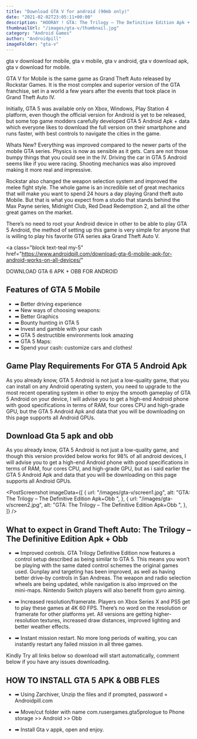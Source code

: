 ```yaml
---
title: "Download GTA V for android (90mb only)"
date: "2021-02-02T23:05:11+00:00"
description: "HOORAY ! GTA: The Trilogy – The Definitive Edition Apk + Obb IS FINALLY HERE….. The Grand Theft Auto(GTA) series has become"
thumbnailUrl: "/images/gta-v/thumbnail.jpg"
category: "Android Games"
author: "Androidpill"
imageFolder: "gta-v"
---
```



gta v download for mobile, gta v mobile, gta v android, gta v download apk, gta v download for mobile.

GTA V for Mobile is the same game as Grand Theft Auto released by Rockstar Games. It is the most complex and superior version of the GTA franchise, set in a world a few years after the events that took place in Grand Theft Auto IV.

Initially, GTA 5 was available only on Xbox, Windows, Play Station 4 platform, even though the official version for Android is yet to be released, but some top game modders carefully developed GTA 5 Android Apk + data which everyone likes to download the full version on their smartphone and runs faster, with best controls to navigate the cities in the game.

Whats New?
Everything was improved compared to the newer parts of the mobile GTA series. Physics is now as sensible as it gets. Cars are not those bumpy things that you could see in the IV. Driving the car in GTA 5 Android seems like if you were racing. Shooting mechanics was also improved making it more real and impressive.

Rockstar also changed the weapon selection system and improved the melee fight style. The whole game is an incredible set of great mechanics that will make you want to spend 24 hours a day playing Grand theft auto Mobile. But that is what you expect from a studio that stands behind the Max Payne series, Midnight Club, Red Dead Redemption 2, and all the other great games on the market.

There’s no need to root your Android device in other to be able to play GTA 5 Android, the method of setting up this game is very simple for anyone that is willing to play his favorite GTA series aka Grand Theft Auto V.

<a
  class="block text-teal my-5"
  href="https://www.androidpill.com/download-gta-6-mobile-apk-for-android-works-on-all-devices/"
>
  DOWNLOAD GTA 6 APK + OBB FOR ANDROID
</a>
<NativeBanners type={2} />

## Features of GTA 5 Mobile

- ➡ Better driving experience
- ➡ New ways of choosing weapons:
- ➡ Better Graphics
- ➡ Bounty hunting in GTA 5
- ➡ Invest and gamble with your cash
- ➡ GTA 5 destructible environments look amazing
- ➡ GTA 5 Maps:
- ➡ Spend your cash: customize cars and clothes!

## Game Play Requirements For GTA 5 Android Apk

As you already know, GTA 5 Android is not just a low-quality game, that you can install on any Android operating system, you need to upgrade to the most recent operating system in other to enjoy the smooth gameplay of GTA 5 Android on your device, I will advise you to get a high-end Android phone with good specifications in terms of RAM, four cores CPU and high-grade GPU, but the GTA 5 Android Apk and data that you will be downloading on this page supports all Android GPUs.

## Download Gta 5 apk and obb

As you already know, GTA 5 Android is not just a low-quality game, and though this version provided below works for 98% of all android devices, I will advise you to get a high-end Android phone with good specifications in terms of RAM, four cores CPU, and high-grade GPU, but as i said earlier the GTA 5 Android Apk and data that you will be downloading on this page supports all Android GPUs.

<PostScreenshot
  imageData={[
    {
      url: "/images/gta-v/screen1.jpg",
      alt: "GTA: The Trilogy – The Definitive Edition Apk+Obb ",
    },
    {
      url: "/images/gta-v/screen2.jpg",
      alt: "GTA: The Trilogy – The Definitive Edition Apk+Obb ",
    },
  ]}
/>
<ReadAlso
  url="https://www.androidpill.com/download-gta-6-mobile-apk-for-android-works-on-all-devices/"
  text=" Download GTA 6 Mobile Apk For Android (works on all devices)
"
/>

## What to expect in Grand Theft Auto: The Trilogy – The Definitive Edition Apk + Obb

- ➡ Improved controls. GTA Trilogy Definitive Edition now features a control setup described as being similar to GTA 5. This means you won’t be playing with the same dated control schemes the original games used. Gunplay and targeting has been improved, as well as having better drive-by controls in San Andreas. The weapon and radio selection wheels are being updated, while navigation is also improved on the mini-maps. Nintendo Switch players will also benefit from gyro aiming.

- ➡ Increased resolution/framerate. Players on Xbox Series X and PS5 get to play these games at 4K 60 FPS. There’s no word on the resolution or framerate for other platforms yet. All versions are getting higher-resolution textures, increased draw distances, improved lighting and better weather effects.

- ➡ Instant mission restart. No more long periods of waiting, you can instantly restart any failed mission in all three games.

<DownloadLinks
  url="https://www.mediafire.com/file/5bkeg5remjcw66b/Gta_5_%255Bandroidpill.com%255D.apk/file"
  text="DOWNLOAD APK (ZIP)"
/>
<DownloadLinks
  url="https://www.mediafire.com/file/olw6yw017wa1o7r/Gta_5_obb_%255Bandroidpill.com%255D.zip/file"
  text="DOWNLOAD OBB (ZIP)"
/>

<p class="text-center text-sm ">
  Kindly Try all links below so download will start automatically, comment below
  if you have any issues downloading.
</p>

## HOW TO INSTALL GTA 5 APK & OBB FLES

- ➡ Using Zarchiver, Unzip the files and if prompted, password = Androidpill.com

- ➡ Move/cut folder with name com.rusergames.gta5prologue to Phone storage >> Android >> Obb

- ➡ Install Gta v appk, open and enjoy.
